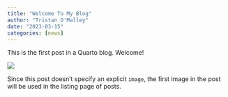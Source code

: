 ```yaml
---
title: "Welcome To My Blog"
author: "Tristan O'Malley"
date: "2023-03-15"
categories: [news]
---
```


This is the first post in a Quarto blog. Welcome!

![](palmerpenguins.png)

Since this post doesn't specify an explicit `image`, the first image in the post will be used in the listing page of posts.
